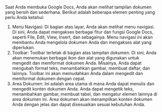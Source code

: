 Saat Anda membuka Google Docs, Anda akan melihat tampilan dokumen yang bersih dan
sederhana. Berikut adalah beberapa elemen penting yang perlu Anda ketahui:
1. Menu Navigasi: Di bagian atas layar, Anda akan melihat menu navigasi. Di sini, Anda
dapat mengakses berbagai fitur dan fungsi Google Docs, seperti File, Edit, View, Insert, dan
sebagainya. Menu navigasi ini akan membantu Anda mengelola dokumen Anda dan
mengakses alat yang diperlukan.
2. Toolbar: Toolbar terletak di bagian atas tampilan dokumen. Di sini, Anda akan
menemukan berbagai ikon dan alat yang digunakan untuk mengedit dan memformat
dokumen Anda. Misalnya, Anda dapat mengubah format teks, menambahkan gambar,
membuat daftar, dan lainnya. Toolbar ini akan memudahkan Anda dalam mengedit dan
memformat dokumen dengan cepat.
3. Area Dokumen: Ini adalah area utama di mana Anda dapat menulis dan mengedit konten
dokumen Anda. Anda dapat mengetik teks, menambahkan gambar, membuat tabel, dan
mengatur elemen lainnya di area dokumen ini. Area dokumen akan menampilkan konten
dokumen Anda dengan jelas dan dapat disesuaikan sesuai kebutuhan Anda.